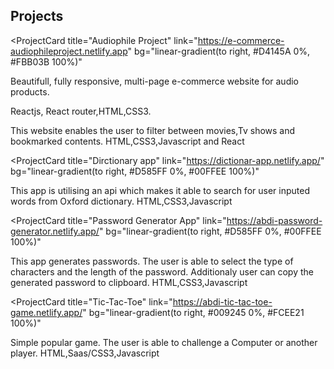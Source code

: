 ## Projects

<ProjectCard
  title="Audiophile Project"
  link="https://e-commerce-audiophileproject.netlify.app"
  bg="linear-gradient(to right, #D4145A 0%, #FBB03B 100%)"
>
  Beautifull, fully responsive, multi-page e-commerce website for audio products.

Reactjs, React router,HTML,CSS3.

</ProjectCard>
<ProjectCard
  title="Rahim Entertainment"
  link='https://rahim-entertainment.netlify.app/'
  bg="linear-gradient(to right, #662D8C 0%, #ED1E79 100%)"
>
 This website enables the user to filter between movies,Tv shows and bookmarked contents.
 HTML,CSS3,Javascript and React
</ProjectCard>

<ProjectCard
  title="Dirctionary app"
  link="https://dictionar-app.netlify.app/"
  bg="linear-gradient(to right, #D585FF 0%, #00FFEE 100%)"
>
  This app is utilising an api which makes it able to search for user inputed
  words from Oxford dictionary. HTML,CSS3,Javascript
</ProjectCard>

<ProjectCard
  title="Password Generator App"
  link="https://abdi-password-generator.netlify.app/"
  bg="linear-gradient(to right, #D585FF 0%, #00FFEE 100%)"
>
  This app generates passwords. The user is able to select the type of
  characters and the length of the password. Additionaly user can copy the
  generated password to clipboard. HTML,CSS3,Javascript
</ProjectCard>

<ProjectCard
  title="Tic-Tac-Toe"
  link="https://abdi-tic-tac-toe-game.netlify.app/"
  bg="linear-gradient(to right, #009245 0%, #FCEE21 100%)"
>
  Simple popular game. The user is able to challenge a Computer or another
  player. HTML,Saas/CSS3,Javascript
</ProjectCard>

